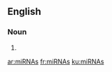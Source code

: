 ==English==

===Noun===
{{head|en|plural}}

# {{plural of|miRNA|lang=en|nocat=1}}

[[ar:miRNAs]]
[[fr:miRNAs]]
[[ku:miRNAs]]